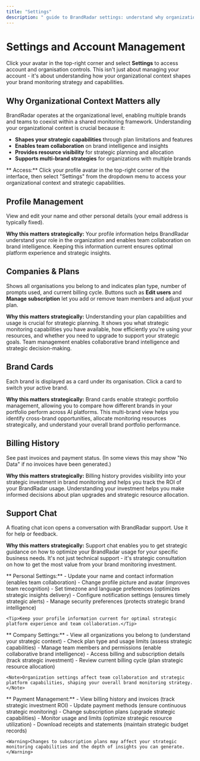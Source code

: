 ```yaml
---
title: "Settings"
description: " guide to BrandRadar settings: understand why organizational context matters for brand monitoring"
---
```


#  Settings and Account Management

Click your avatar in the top-right corner and select **Settings** to access account and organisation controls. This isn't just about managing your account - it's about understanding how your organizational context shapes your brand monitoring strategy and capabilities.

## Why Organizational Context Matters ally

BrandRadar operates at the organizational level, enabling multiple brands and teams to coexist within a shared monitoring framework. Understanding your organizational context is crucial because it:

- **Shapes your strategic capabilities** through plan limitations and features
- **Enables team collaboration** on brand intelligence and insights
- **Provides resource visibility** for strategic planning and allocation
- **Supports multi-brand strategies** for organizations with multiple brands

<Info>
** Access:** Click your profile avatar in the top-right corner of the interface, then select "Settings" from the dropdown menu to access your organizational context and strategic capabilities.
</Info>

##  Profile Management

View and edit your name and other personal details (your email address is typically fixed).

**Why this matters strategically:** Your profile information helps BrandRadar understand your role in the organization and enables team collaboration on brand intelligence. Keeping this information current ensures optimal platform experience and strategic insights.

##  Companies & Plans

Shows all organisations you belong to and indicates plan type, number of prompts used, and current billing cycle. Buttons such as **Edit users** and **Manage subscription** let you add or remove team members and adjust your plan.

**Why this matters strategically:** Understanding your plan capabilities and usage is crucial for strategic planning. It shows you what strategic monitoring capabilities you have available, how efficiently you're using your resources, and whether you need to upgrade to support your strategic goals. Team management enables collaborative brand intelligence and strategic decision-making.

##  Brand Cards

Each brand is displayed as a card under its organisation. Click a card to switch your active brand.

**Why this matters strategically:** Brand cards enable strategic portfolio management, allowing you to compare how different brands in your portfolio perform across AI platforms. This multi-brand view helps you identify cross-brand opportunities, allocate monitoring resources strategically, and understand your overall brand portfolio performance.

##  Billing History

See past invoices and payment status. (In some views this may show "No Data" if no invoices have been generated.)

**Why this matters strategically:** Billing history provides visibility into your strategic investment in brand monitoring and helps you track the ROI of your BrandRadar usage. Understanding your investment helps you make informed decisions about plan upgrades and strategic resource allocation.

##  Support Chat

A floating chat icon opens a conversation with BrandRadar support. Use it for help or feedback.

**Why this matters strategically:** Support chat enables you to get strategic guidance on how to optimize your BrandRadar usage for your specific business needs. It's not just technical support - it's strategic consultation on how to get the most value from your brand monitoring investment.

<AccordionGroup>
  <Accordion icon="user" title=" Profile Management">
    ** Personal Settings:**
    - Update your name and contact information (enables team collaboration)
    - Change profile picture and avatar (improves team recognition)
    - Set timezone and language preferences (optimizes strategic insights delivery)
    - Configure notification settings (ensures timely strategic alerts)
    - Manage security preferences (protects strategic brand intelligence)
    
    <Tip>Keep your profile information current for optimal strategic platform experience and team collaboration.</Tip>
  </Accordion>
  
  <Accordion icon="building" title=" Organization Management">
    ** Company Settings:**
    - View all organizations you belong to (understand your strategic context)
    - Check plan type and usage limits (assess strategic capabilities)
    - Manage team members and permissions (enable collaborative brand intelligence)
    - Access billing and subscription details (track strategic investment)
    - Review current billing cycle (plan strategic resource allocation)
    
    <Note>Organization settings affect team collaboration and strategic platform capabilities, shaping your overall brand monitoring strategy.</Note>
  </Accordion>
  
  <Accordion icon="credit-card" title=" Billing & Subscriptions">
    ** Payment Management:**
    - View billing history and invoices (track strategic investment ROI)
    - Update payment methods (ensure continuous strategic monitoring)
    - Change subscription plans (upgrade strategic capabilities)
    - Monitor usage and limits (optimize strategic resource utilization)
    - Download receipts and statements (maintain strategic budget records)
    
    <Warning>Changes to subscription plans may affect your strategic monitoring capabilities and the depth of insights you can generate.</Warning>
  </Accordion>
</AccordionGroup>

